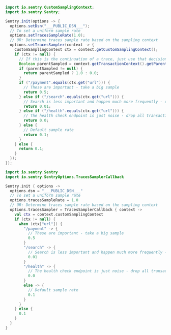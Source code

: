 ```java
import io.sentry.CustomSamplingContext;
import io.sentry.Sentry;

Sentry.init(options -> {
  options.setDsn("___PUBLIC_DSN___");
  // To set a uniform sample rate
  options.setTracesSampleRate(1.0);
  // OR: Determine traces sample rate based on the sampling context
  options.setTracesSampler(context -> {
    CustomSamplingContext ctx = context.getCustomSamplingContext();
    if (ctx != null) {
      // If this is the continuation of a trace, just use that decision (rate controlled by the caller).
      Boolean parentSampled = context.getTransactionContext().getParentSampled();
      if (parentSampled != null) {
        return parentSampled ? 1.0 : 0.0;
      }
      if ("/payment".equals(ctx.get("url"))) {
        // These are important - take a big sample
        return 0.5;
      } else if ("/search".equals(ctx.get("url"))) {
        // Search is less important and happen much more frequently - only take 1%
        return 0.01;
      } else if ("/health".equals(ctx.get("url"))) {
        // The health check endpoint is just noise - drop all transactions
        return 0.0;
      } else {
        // Default sample rate
        return 0.1;
      }
    } else {
      return 0.1;
    }
  });
});
```

```kotlin {tabTitle:Kotlin}
import io.sentry.Sentry
import io.sentry.SentryOptions.TracesSamplerCallback

Sentry.init { options ->
  options.dsn = "___PUBLIC_DSN___"
  // To set a uniform sample rate
  options.tracesSampleRate = 1.0
  // OR: Determine traces sample rate based on the sampling context
  options.tracesSampler = TracesSamplerCallback { context ->
    val ctx = context.customSamplingContext
    if (ctx != null) {
      when (ctx["url"]) {
        "/payment" -> {
          // These are important - take a big sample
          0.5
        }
        "/search" -> {
          // Search is less important and happen much more frequently - only take 1%
          0.01
        }
        "/health" -> {
          // The health check endpoint is just noise - drop all transactions
          0.0
        }
        else -> {
          // Default sample rate
          0.1
        }
      }
    } else {
      0.1
    }
  }
}
```
